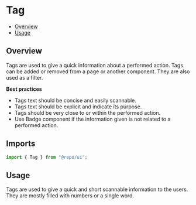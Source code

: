 

<Meta of={TagStories} />

# Tag

- [Overview](#overview)
- [Usage](#usage)

## Overview

Tags are used to give a quick information about a performed action. Tags can be added or removed from a page or another
component. They are also used as a filter.

**Best practices**

- Tags text should be concise and easily scannable.
- Tags text should be explicit and indicate its purpose.
- Tags should be very close to or within the performed action.
- Use Badge component if the information given is not related to a performed action.

## Imports

```js
import { Tag } from "@repo/ui";
```

## Usage

Tags are used to give a quick and short scannable information to the users. They are mostly filled with numbers or a
single word.
